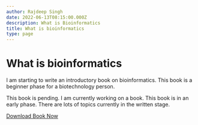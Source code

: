 ```yaml
---
author: Rajdeep Singh
date: 2022-06-13T08:15:00.000Z
description: What is Bioinformatics
title: What is bioinformatics
type: page
---
```


# What is bioinformatics

I am starting to write an introductory book on bioinformatics. This book is a beginner phase for a biotechnology person.

This book is pending. I am currently working on a book. This book is in an early phase. There are lots of topics currently in the written stage.

<a target="_blank" href="/images/what-is-bioinformatics-STANDARD-PRINT-READY.pdf" download> Download Book Now </a>

